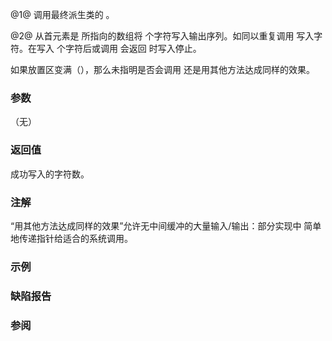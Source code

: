 {{cpp/io/basic_streambuf/title|sputn|xsputn}}
{{cpp/io/basic_streambuf/navbar}}
{{dcl begin}}
{{dcl|num=1|1=
std::streamsize sputn( const char_type* s, std::streamsize count );
}}
{{dcl|num=2|1=
protected:
virtual std::streamsize xsputn( const char_type* s, std::streamsize count );
}}
{{dcl end}}

@1@ 调用最终派生类的 {{c|xsputn(s, count)}}。

@2@ 从首元素是 {{c|s}} 所指向的数组将 {{c|count}} 个字符写入输出序列。如同以重复调用 {{lc|sputc()}} 写入字符。在写入 {{c|count}} 个字符后或调用 {{lc|sputc()}} 会返回 {{c|Traits::eof()}} 时写入停止。

如果放置区变满（{{c|1=pptr() == epptr()}}），那么未指明是否会调用 {{lc|overflow()}} 还是用其他方法达成同样的效果。

===参数===
（无）

===返回值===
成功写入的字符数。

===注解===
“用其他方法达成同样的效果”允许无中间缓冲的大量输入/输出：部分实现中 {{lc|std::ofstream::write()}} 简单地传递指针给适合的系统调用。

===示例===
{{example|
|code=
#include &lt;iostream&gt;
#include &lt;sstream&gt;

int main()
{
    std::ostringstream s1;
    std::streamsize sz = s1.rdbuf()-&gt;sputn("This is a test", 14);
    s1 &lt;&lt; '\n';
    std::cout &lt;&lt; "调用 sputn() 返回 " &lt;&lt; sz &lt;&lt; '\n'
              &lt;&lt; "输出序列包含 " &lt;&lt; s1.str();
    
    std::istringstream s2;
    sz = s2.rdbuf()-&gt;sputn("This is a test", 14);
    std::cout &lt;&lt; "在输入流上调用 sputn() 返回 " &lt;&lt; sz &lt;&lt; '\n';
}
|output=
调用 sputn() 返回 14
输出序列包含 This is a test
在输入流上调用 sputn() 返回 0
}}

===缺陷报告===
{{dr list begin}}
{{dr list item|wg=lwg|dr=565|std=C++98|before={{tt|xsputn()}} 在 {{c|1=pptr() == epptr()}} 时始终会调用 {{lc|overflow()}}|after=不需要每次都实际调用它}}
{{dr list end}}

===参阅===
{{dsc begin}}
{{dsc inc|cpp/io/basic_streambuf/dsc sgetn}}
{{dsc end}}

{{langlinks|de|en|es|fr|it|ja|pt|ru}}